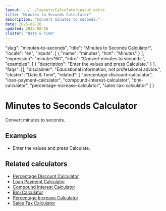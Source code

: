 ```yaml
---
layout: ../../layouts/CalculatorLayout.astro
title: "Minutes to Seconds Calculator"
description: "Convert minutes to seconds."
date: 2025-08-26
updated: 2025-08-26
cluster: "Date & Time"
---
```


  "slug": "minutes-to-seconds",
  "title": "Minutes to Seconds Calculator",
  "locale": "en",
  "inputs": [
    {
      "name": "minutes",
      "hint": "Minutes"
    }
  ],
  "expression": "minutes*60",
  "intro": "Convert minutes to seconds.",
  "examples": [
    {
      "description": "Enter the values and press Calculate."
    }
  ],
  "faqs": [],
  "disclaimer": "Educational information, not professional advice.",
  "cluster": "Date & Time",
  "related": [
    "percentage-discount-calculator",
    "loan-payment-calculator",
    "compound-interest-calculator",
    "bmi-calculator",
    "percentage-increase-calculator",
    "sales-tax-calculator"
  ]
}

# Minutes to Seconds Calculator

Convert minutes to seconds.

<Calculator schema={schema} />

## Examples

- Enter the values and press Calculate.

## Related calculators

- [Percentage Discount Calculator](/calculators/percentage-discount-calculator/)
- [Loan Payment Calculator](/calculators/loan-payment-calculator/)
- [Compound Interest Calculator](/calculators/compound-interest-calculator/)
- [Bmi Calculator](/calculators/bmi-calculator/)
- [Percentage Increase Calculator](/calculators/percentage-increase-calculator/)
- [Sales Tax Calculator](/calculators/sales-tax-calculator/)

